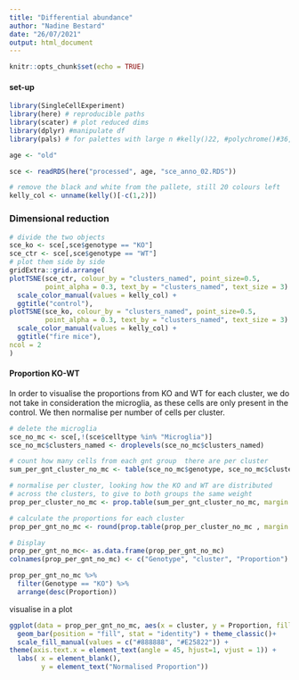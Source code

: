 ```yaml
---
title: "Differential abundance"
author: "Nadine Bestard"
date: "26/07/2021"
output: html_document
---
```


```r
knitr::opts_chunk$set(echo = TRUE)
```

#### set-up

```r
library(SingleCellExperiment)
library(here) # reproducible paths
library(scater) # plot reduced dims
library(dplyr) #manipulate df
library(pals) # for palettes with large n #kelly()22, #polychrome()#36, cols25()
```

```r
age <- "old"
```

```r
sce <- readRDS(here("processed", age, "sce_anno_02.RDS"))
```

```r
# remove the black and white from the pallete, still 20 colours left
kelly_col <- unname(kelly()[-c(1,2)])
```
### Dimensional reduction

```r
# divide the two objects
sce_ko <- sce[,sce$genotype == "KO"]
sce_ctr <- sce[,sce$genotype == "WT"]
# plot them side by side
gridExtra::grid.arrange(
plotTSNE(sce_ctr, colour_by = "clusters_named", point_size=0.5,
         point_alpha = 0.3, text_by = "clusters_named", text_size = 3) +
  scale_color_manual(values = kelly_col) +
  ggtitle("control"), 
plotTSNE(sce_ko, colour_by = "clusters_named", point_size=0.5,
         point_alpha = 0.3, text_by = "clusters_named", text_size = 3) +
  scale_color_manual(values = kelly_col) +
  ggtitle("fire mice"),
ncol = 2
)
```

#### Proportion KO-WT

In order to visualise the proportions from KO and WT for each cluster, we do not
take in consideration the microglia, as these cells are only present in the
control. We then normalise per number of cells per cluster.

```r
# delete the microglia
sce_no_mc <- sce[,!(sce$celltype %in% "Microglia")]
sce_no_mc$clusters_named <- droplevels(sce_no_mc$clusters_named)

# count how many cells from each gnt group  there are per cluster
sum_per_gnt_cluster_no_mc <- table(sce_no_mc$genotype, sce_no_mc$clusters_named )

# normalise per cluster, looking how the KO and WT are distributed
# across the clusters, to give to both groups the same weight
prop_per_cluster_no_mc <- prop.table(sum_per_gnt_cluster_no_mc, margin = 1)

# calculate the proportions for each cluster
prop_per_gnt_no_mc <- round(prop.table(prop_per_cluster_no_mc , margin = 2 )*100, 2)

# Display
prop_per_gnt_no_mc<- as.data.frame(prop_per_gnt_no_mc)
colnames(prop_per_gnt_no_mc) <- c("Genotype", "cluster", "Proportion")

prop_per_gnt_no_mc %>% 
  filter(Genotype == "KO") %>% 
  arrange(desc(Proportion))

```

visualise in a plot

```r
ggplot(data = prop_per_gnt_no_mc, aes(x = cluster, y = Proportion, fill = Genotype)) +
  geom_bar(position = "fill", stat = "identity") + theme_classic()+
  scale_fill_manual(values = c("#888888", "#E25822")) +
theme(axis.text.x = element_text(angle = 45, hjust=1, vjust = 1)) +
  labs( x = element_blank(), 
        y = element_text("Normalised Proportion"))

```

